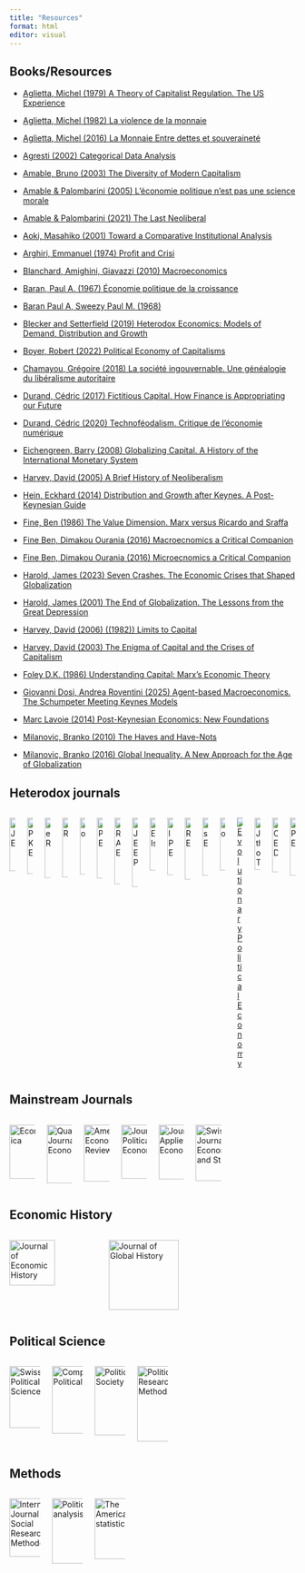 ```yaml
---
title: "Resources"
format: html
editor: visual
---
```


## Books/Resources


-   [Aglietta, Michel (1979) A Theory of Capitalist Regulation. The US Experience](resources_books/aglietta1979.pdf)

- [Aglietta, Michel (1982) La violence de la monnaie](resources_books/agliettao1982_violencemonnaire.pdf)

- [Aglietta, Michel (2016) La Monnaie Entre dettes et souveraineté](resources_books/aglietta2016_monnairedettesouv.pdf)

- [Agresti (2002) Categorical Data Analysis](resources_books/agresti2002.pdf)

- [Amable, Bruno (2003) The Diversity of Modern Capitalism](resources_books/amable2003.pdf)

- [Amable & Palombarini (2005) L'économie politique n'est pas une science morale](resources_books/amablepalomb2005.pdf)

- [Amable & Palombarini (2021) The Last Neoliberal](resources_books/amable2021.pdf)

- [Aoki, Masahiko (2001) Toward a Comparative Institutional Analysis](resources_books/aoki2001.pdf)

- [Arghiri, Emmanuel (1974) Profit and Crisi](resources_books/arghiriemmanuel1974.pdf)

- [Blanchard, Amighini, Giavazzi (2010) Macroeconomics](resources_books/blanchard2010_macroeconomics.pdf)

- [Baran, Paul A. (1967) Économie politique de la croissance](resources_books/baran67f.pdf)

- [Baran Paul A, Sweezy Paul M. (1968)](resources_books/barans68.pdf)

- [Blecker and Setterfield (2019) Heterodox Economics: Models of Demand, Distribution and Growth](resources_books/heterodox%20economics%20manual.pdf)

- [Boyer, Robert (2022) Political Economy of Capitalisms](resources_books/Political Economy Of Capitalisms -- Robert Boyer, Roger Froane Miller _ Translator -- 1st ed_ 2022, Singapore, Singapore, 2022 -- Palgrave Macmillan, -- 9789811935350 -- 314c8d10360339a0be2acc0d116fcb83 -- Anna’s Archive.pdf)

- [Chamayou, Grégoire (2018) La société ingouvernable. Une généalogie du libéralisme autoritaire](resources_books/chamayou2018.pdf)

- [Durand, Cédric (2017) Fictitious Capital. How Finance is Appropriating our Future](resources_books/durand2017.pdf)

- [Durand, Cédric (2020) Technoféodalism. Critique de l'économie numérique](resources_books/durand2020.pdf)

- [Eichengreen, Barry (2008) Globalizing Capital. A History of the International Monetary System](resources_books/eichengreen2008.pdf)

- [Harvey, David (2005) A Brief History of Neoliberalism](resources_books/Harvey2005.pdf)

- [Hein, Eckhard (2014) Distribution and Growth after Keynes. A Post-Keynesian Guide](resources_books/Eckhard Hein - Distribution and Growth after Keynes_ A Post-Keynesian Guide (2014, Edward Elgar Publishing) - libgen.li.pdf)

- [Fine, Ben (1986) The Value Dimension. Marx versus Ricardo and Sraffa](resources_books/fine1986.pdf)

- [Fine Ben, Dimakou Ourania (2016) Macroecnomics a Critical Companion](resources_books/finemacro2016.pdf)

- [Fine Ben, Dimakou Ourania (2016) Microecnomics a Critical Companion](resources_books/finemicro.pdf)

- [Harold, James (2023) Seven Crashes. The Economic Crises that Shaped Globalization](resources_books/harold2023.pdf)

- [Harold, James (2001) The End of Globalization. The Lessons from the Great Depression](resources_books/haroldjames2001.pdf)

- [Harvey, David (2006) ((1982)) Limits to Capital](resources_books/harvey2982.pdf)

- [Harvey, David (2003) The Enigma of Capital and the Crises of Capitalism](resources_books/harvey2003.pdf)

- [Foley D.K. (1986) Understanding Capital: Marx's Economic Theory](resources_books/duncan86.pdf)

- [Giovanni Dosi, Andrea Roventini (2025) Agent-based Macroeconomics. The Schumpeter Meeting Keynes Models](resources_books/agent%20bases%20macroeconomics.pdf)

- [Marc Lavoie (2014) Post-Keynesian Economics: New Foundations](resources_books/Marc%20Lavoie%20-%20Post-Keynesian%20Economics_%20New%20Foundations-Edward%20Elgar%20(2014).pdf)


- [Milanovic, Branko (2010) The Haves and Have-Nots](resources_books/branko2010.pdf)

- [Milanovic, Branko (2016) Global Inequality. A New Approach for the Age of Globalization](resources_books/branko16.pdf)


## Heterodox journals

:::::::::::::::::::: columns
::: {.column width="15%"}
[![Cambridge Journal of Economics](resources_pictures/m_cover.jpeg){width="94"}](https://academic.oup.com/cje)
:::

::: {.column width="15%"}
[![Journal of Post-Keynesian Economics](resources_pictures/jpke.jpg){width="99"}](https://www.tandfonline.com/journals/mpke20)
:::

::: {.column width="15%"}
[![Socio-economic Review](resources_pictures/socioeconomicReview.jpeg){width="106"}](https://academic.oup.com/ser)
:::

::: {.column width="15%"}
[![Revue de la Régulation](resources_pictures/rr.jpg){width="105"}](https://journals.openedition.org/regulation/)
:::

::: {.column width="15%"}
[![Metroeconomica](resources_pictures/metroeconometrica.jpg){width="100"}](https://onlinelibrary.wiley.com/journal/1467999x)
:::

::: {.column width="15%"}
[![Review of Political Economy](resources_pictures/rope.png){width="107"}](https://www.tandfonline.com/journals/crpe20)
:::

::: {.column width="15%"}
[![International Review of Applied Economics](resources_pictures/irae.png){width="117"}](https://www.tandfonline.com/journals/cira20)
:::

::: {.column width="15%"}
[![European Journal of Economics and Economic Policies](resources_pictures/ejeep.jpg){width="122"}](https://www.elgaronline.com/view/journals/ejeep/ejeep-overview.xml)
:::

::: {.column width="15%"}
[![Journal of Economic Issues](resources_pictures/jei.jpg){width="93"}](https://www.tandfonline.com/journals/mjei20)
:::

::: {.column width="15%"}
[![International Journal of Political Economy](resources_pictures/ijpe.jpg){width="101"}](https://www.tandfonline.com/journals/mijp20)
:::

::: {.column width="15%"}
[![Review of Radical Political Economics](resources_pictures/rrpe.png){width="109"}](https://journals.sagepub.com/home/RRP)
:::

::: {.column width="15%"}
[![Contributions to Political Economy](resources_pictures/cpe.jpeg){width="102"}](https://academic.oup.com/cpe)
:::

::: {.column width="15%"}
[![Panoeconomicus](resources_pictures/panoeconomicus.jpg){width="93"}](https://panoeconomicus.org/index.php/jorunal)
:::

::: {.column width="15%"}
[![Evolutionary Political Economy](resources_pictures/epe.jpg)](https://link.springer.com/journal/43253)
:::

::: {.column width="15%"}
[![European Journal of the History of Economic Thought](resources_pictures/ejhet.jpg){width="92"}](https://www.tandfonline.com/toc/rejh20/current)
:::

::: {.column width="15%"}
[![Structural Change and Economic Dynamics](resources_pictures/sced.jpg){width="96"}](https://www.sciencedirect.com/journal/structural-change-and-economic-dynamics)
:::

::: {.column width="15%"}
[![Analytical Political Economy](resources_pictures/ape.jpg){width="102"}](https://www.wiley.com/en-us/Analytical+Political+Economy-p-9781119483311)
:::
::::::::::::::::::::

## Mainstream Journals

::::::::::: columns
::: {.column width="15%"}
[![Econometrica](resources_pictures/econometrica.jpg){width="95"}](https://onlinelibrary.wiley.com/journal/14680262)
:::

::: {.column width="15%"}
[![Quarterly Journal of Economics](resources_pictures/qje.jpeg){width="103"}](https://academic.oup.com/qje)
:::

::: {.column width="15%"}
[![American Economic Review](resources_pictures/aer.jpg){width="100"}](https://www.aeaweb.org/journals/AER)
:::

::: {.column width="15%"}
[![Journal of Political Economy](resources_pictures/journalpolecon.jpg){width="95"}](https://www.journals.uchicago.edu/toc/jpe/current)
:::

::: {.column width="15%"}
[![Journal of Applied Econometrics](resources_pictures/journalAppliedEconometrics.webp){width="96"}](https://onlinelibrary.wiley.com/journal/10991255)
:::

::: {.column width="15%"}
[![Swiss Journal of Economics and Statistics](resources_pictures/sjes.jpg){width="99"}](https://sjes.springeropen.com/)
:::

::: {.column width="15%"}
:::

::: {.column width="15%"}
:::
:::::::::::

## Economic History

:::::: columns
::: {.column width="15%"}
[![Journal of Economic History](resources_pictures/the_journal%20of%20economic%20history.jpg){width="80"}](https://www.cambridge.org/core/journals/journal-of-economic-history)
:::

::: {.column width="15%"}
[![Journal of Global History](resources_pictures/journal_of%20global%20history.jpg){width="123"}](https://www.cambridge.org/core/journals/journal-of-global-history)
:::

::: {.column width="15%"}
:::
::::::

## Political Science

:::::::::: columns
::: {.column width="15%"}
[![Swiss Political Science Review](resources_pictures/spsr.jpg){width="109"}](https://onlinelibrary.wiley.com/journal/16626370)
:::

::: {.column width="15%"}
[![Comparative Political Studies](resources_pictures/cps.jpg){width="119"}](https://us.sagepub.com/en-us/nam/journal/comparative-political-studies)
:::

::: {.column width="15%"}
[![Politics & Society](resources_pictures/politics&society.jpg){width="122"}](https://journals.sagepub.com/home/pasa)
:::

::: {.column width="15%"}
[![Political Science Research and Methods](resources_pictures/political_science%20research%20and%20methods.jpg){width="133"}](https://www.cambridge.org/core/journals/political-science-research-and-methods)
:::

::: {.column width="15%"}
:::

::: {.column width="15%"}
:::

::: {.column width="15%"}
:::
::::::::::

## Methods

:::::::::: columns
::: {.column width="15%"}
[![International Journal of Social Research Methodology](resources_pictures/ijrsm.png){width="103"}](https://www.tandfonline.com/journals/tsrm20)
:::

::: {.column width="15%"}
[![Political analysis](resources_pictures/political_analysis.jpg){width="115"}](https://www.cambridge.org/core/journals/political-analysis)
:::

::: {.column width="15%"}
[![The American statistician](resources_pictures/american_statistician.png){width="107"}](https://www.tandfonline.com/journals/utas20)
:::

::: {.column width="15%"}
:::

::: {.column width="15%"}
:::

::: {.column width="15%"}
:::

::: {.column width="15%"}
:::
::::::::::
